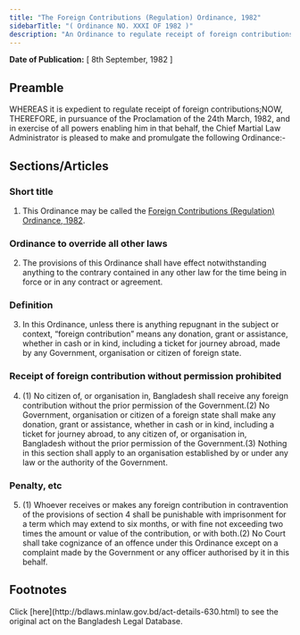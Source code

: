 ```yaml
---
title: "The Foreign Contributions (Regulation) Ordinance, 1982"
sidebarTitle: "( Ordinance NO. XXXI OF 1982 )"
description: "An Ordinance to regulate receipt of foreign contributions."
---
```


**Date of Publication:** [ 8th September, 1982 ]

## Preamble

WHEREAS it is expedient to regulate receipt of foreign contributions;NOW, THEREFORE, in pursuance of the Proclamation of the 24th March, 1982, and in exercise of all powers enabling him in that behalf, the Chief Martial Law Administrator is pleased to make and promulgate the following Ordinance:-

## Sections/Articles

### Short title

1. This Ordinance may be called the [Foreign Contributions (Regulation) Ordinance, 1982](/act-630.html "Foreign Contributions (Regulation) Ordinance, 1982").

### Ordinance to override all other laws

2. The provisions of this Ordinance shall have effect notwithstanding anything to the contrary contained in any other law for the time being in force or in any contract or agreement.

### Definition

3. In this Ordinance, unless there is anything repugnant in the subject or context, “foreign contribution” means any donation, grant or assistance, whether in cash or in kind, including a ticket for journey abroad, made by any Government, organisation or citizen of foreign state.

### Receipt of foreign contribution without permission prohibited

4. (1) No citizen of, or organisation in, Bangladesh shall receive any foreign contribution without the prior permission of the Government.(2) No Government, organisation or citizen of a foreign state shall make any donation, grant or assistance, whether in cash or in kind, including a ticket for journey abroad, to any citizen of, or organisation in, Bangladesh without the prior permission of the Government.(3) Nothing in this section shall apply to an organisation established by or under any law or the authority of the Government.

### Penalty, etc

5. (1) Whoever receives or makes any foreign contribution in contravention of the provisions of section 4 shall be punishable with imprisonment for a term which may extend to six months, or with fine not exceeding two times the amount or value of the contribution, or with both.(2) No Court shall take cognizance of an offence under this Ordinance except on a complaint made by the Government or any officer authorised by it in this behalf.

## Footnotes

<Note>
  Click [here](http://bdlaws.minlaw.gov.bd/act-details-630.html) to see the original act on the Bangladesh Legal Database.
</Note>
